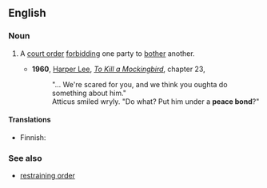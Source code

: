 ==English==
{{wikipedia}}

===Noun===
{{en-noun|head=[[peace]] [[bond]]}}

# {{context|legal}} A [[court order]] [[forbid]]ding one party to [[bother]] another.
#*'''1960''', [[w:Harper Lee|Harper Lee]], ''[[w:To Kill a Mockingbird|To Kill a Mockingbird]]'', chapter 23,
#*:"... We're scared for you, and we think you oughta do something about him."
#*:Atticus smiled wryly. "Do what? Put him under a '''peace bond'''?"

====Translations====
{{trans-top|Court order forbidding one party to bother another}}
* Finnish: {{t+|fi|lähestymiskielto}}
{{trans-mid}}
{{trans-bottom}}

===See also===
* [[restraining order]]